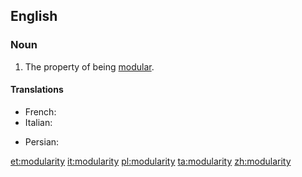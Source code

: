 ==English==
{{wikipedia}}
===Noun===
{{en-noun|-}}

# The property of being [[modular]].

====Translations====
{{trans-top|property of being modular}}
* French: {{t+|fr|modularité}}
* Italian: {{t-|it|modularità|f}}
{{trans-mid}}
* Persian: {{t-|fa|مدولاریته|tr=modularite|sc=fa-Arab}}
{{trans-bottom}}

[[et:modularity]]
[[it:modularity]]
[[pl:modularity]]
[[ta:modularity]]
[[zh:modularity]]